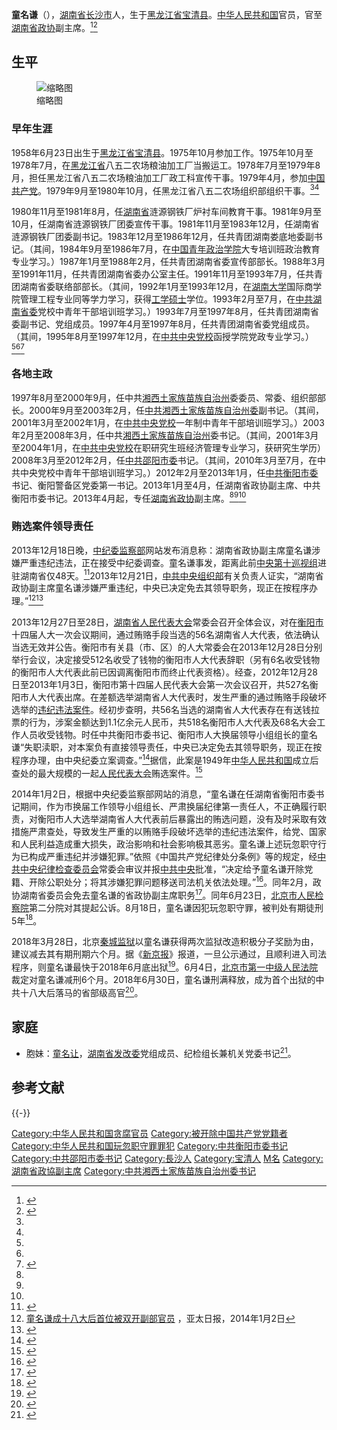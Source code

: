 {{Infobox officeholder
| 图像        = 
| 图像说明    = 
| 职务1       = [[中国人民政治协商会议湖南省委员会|中国人民政治协商会议湖南省委员会]]副主席
| 就任日期1   = 2013年1月
| 卸任日期1   = 2012年12月
| 1blankname1 = 政协主席
| 1namedata1  = [[陈求发|陈求发]]
| 前任1       = 
| 继任1       = 
| 职务2       = [[中国共产党衡阳市委员会|中国共产党衡阳市委员会]]书记
| 就任日期2   = 2012年2月
| 卸任日期2   = 2013年3月
| 前任2       = [[张文雄_(1962年)|张文雄]]
| 继任2       = [[李亿龙|李亿龙]]
| 职务3       = [[中国共产党邵阳市委员会|中国共产党邵阳市委员会]]书记
| 就任日期3   = 2008年3月
| 卸任日期3   = 2012年2月
| 前任3       = [[黄天锡|黄天锡]]
| 继任3       = [[郭光文|郭光文]]
| 职务4       = [[中国共产党湘西土家族苗族自治州委员会|中国共产党湘西土家族苗族自治州委员会]]书记
| 就任日期4   = 2003年2月
| 卸任日期4   = 2008年3月
| 前任4       = [[彭对喜|彭对喜]]
| 继任4       = [[何泽中|何泽中]]
| 姓名        = 童名谦
| 原名        = 
| 出生日期    = {{birth date and age|1958|06|23}}
| 出生地点    = {{CHN}}[[黑龙江省|黑龙江省]][[宝清县|宝清县]]
| 逝世日期    = <!-- {{death date and age|}}（死亡在前，出生在后）{{death year and age| }} -->
| 逝世地点    = 
| 政党        = {{CPC}}（1979–2014；已开除）
| 国籍        = {{PRC}}
| 父母        = 
| 配偶        = <!--{{marriage|姓名|}} -->
| 子女        = 
| 亲属        = 
| 信仰        = 
| 母校        = [[中共中央党校|中共中央党校]]<br>[[湖南大学|湖南大学]]
| 网站        = 
| 签名        = 
| 脚注        = 
}}
'''童名谦'''（{{bd|1958年|6月23日||catIdx=T童}}），[[湖南省|湖南省]][[长沙市|长沙市]]人，生于[[黑龙江省|黑龙江省]][[宝清县|宝清县]]。[[中华人民共和国|中华人民共和国]]官员，官至[[中国人民政治协商会议湖南省委员会|湖南省政协]]副主席。<ref name=rmw>{{cite news|title=童名谦任衡阳市委书记|url=http://leaders.people.com.cn/GB/17157487.html|date=2012-02-20|accessdate=2013-12-19|newspaper=人民网|archive-date=2016-03-04|archive-url=https://web.archive.org/web/20160304023802/http://leaders.people.com.cn/GB/17157487.html|dead-url=no}}</ref><ref name=zjw>{{cite news|title=童名谦接替张文雄任衡阳市委书记|url=http://district.ce.cn/newarea/sddy/201202/17/t20120217_23083197.shtml|date=2012-02-17|accessdate=2013-12-29|newspaper=中国经济网|archive-date=2018-06-14|archive-url=https://web.archive.org/web/20180614171426/http://district.ce.cn/newarea/sddy/201202/17/t20120217_23083197.shtml|dead-url=no}}</ref>

==生平==
[[File:Lianyuan_Steel_22.jpg|缩略图]]

===早年生涯===
1958年6月23日出生于[[黑龙江省|黑龙江省]][[宝清县|宝清县]]。1975年10月参加工作。1975年10月至1978年7月，在[[黑龙江省|黑龙江省]]八五二农场粮油加工厂当搬运工。1978年7月至1979年8月，担任黑龙江省八五二农场粮油加工厂政工科宣传干事。1979年4月，参加[[中国共产党|中国共产党]]。1979年9月至1980年10月，任黑龙江省八五二农场组织部组织干事。<ref name=rmw/><ref name=zjw/>

1980年11月至1981年8月，任[[湖南省|湖南省]]涟源钢铁厂炉衬车间教育干事。1981年9月至10月，任湖南省涟源钢铁厂团委宣传干事。1981年11月至1983年12月，任湖南省涟源钢铁厂团委副书记。1983年12月至1986年12月，任共青团湖南娄底地委副书记。（其间，1984年9月至1986年7月，在[[中国青年政治学院|中国青年政治学院]]大专培训班政治教育专业学习。）1987年1月至1988年2月，任共青团湖南省委宣传部部长。1988年3月至1991年11月，任共青团湖南省委办公室主任。1991年11月至1993年7月，任共青团湖南省委联络部部长。（其间，1992年1月至1993年12月，在[[湖南大学|湖南大学]]国际商学院管理工程专业同等学力学习，获得[[工学硕士|工学硕士]]学位。1993年2月至7月，在[[中国共产党湖南省委员会|中共湖南省委]]党校中青年干部培训班学习。）1993年7月至1997年8月，任共青团湖南省委副书记、党组成员。1997年4月至1997年8月，任共青团湖南省委党组成员。（其间，1995年8月至1997年12月，在[[中共中央党校|中共中央党校]]函授学院党政专业学习。）<ref name=rmw/><ref name=zjw/><ref name=dfw>{{cite news|title=中组部：中央决定免去童名谦领导职务|url=http://news.eastday.com/eastday/13news/auto/news/china/u7ai391345_K4.html|date=2013-12-21|accessdate=2013-12-21|newspaper=东方网|archive-date=2016-03-04|archive-url=https://web.archive.org/web/20160304084442/http://news.eastday.com/eastday/13news/auto/news/china/u7ai391345_K4.html|dead-url=no}}</ref>

===各地主政===
1997年8月至2000年9月，任中共[[湘西土家族苗族自治州|湘西土家族苗族自治州]]委委员、常委、组织部部长。2000年9月至2003年2月，任[[中国共产党湘西土家族苗族自治州委员会|中共湘西土家族苗族自治州委]]副书记。（其间，2001年3月至2002年1月，在[[中共中央党校|中共中央党校]]一年制中青年干部培训班学习。）2003年2月至2008年3月，任中共[[湘西土家族苗族自治州|湘西土家族苗族自治州]]委书记。（其间，2001年3月至2004年1月，在[[中共中央党校|中共中央党校]]在职研究生班经济管理专业学习，获研究生学历）2008年3月至2012年2月，任[[中国共产党邵阳市委员会|中共邵阳市委]]书记。（其间，2010年3月至7月，在中共中央党校中青年干部培训班学习。）2012年2月至2013年1月，任[[中国共产党衡阳市委员会|中共衡阳市委]]书记、衡阳警备区党委第一书记。2013年1月至4月，任湖南省政协副主席、中共衡阳市委书记。2013年4月起，专任[[中国人民政治协商会议湖南省委员会|湖南省政协]]副主席。<ref name=rmw/><ref name=zjw/><ref name=dfw/>

===贿选案件领导责任===
{{main|衡阳破坏选举案}}
2013年12月18日晚，[[中国共产党中央纪律检查委员会|中纪委]][[中华人民共和国监察部|监察部]]网站发布消息称：湖南省政协副主席童名谦涉嫌严重违纪违法，正在接受中纪委调查。童名谦事发，距离此前[[中央巡视组|中央第十巡视组]]进驻湖南省仅48天。<ref>{{cite news|title=湖南政协副主席童名谦被查 距巡视组进驻仅48天|url=http://news.163.com/13/1219/04/9GEABTEE0001124J.html|date=2013-12-19|accessdate=2013-12-19|newspaper=网易|archive-date=2019-06-13|archive-url=https://web.archive.org/web/20190613044157/http://news.163.com/13/1219/04/9GEABTEE0001124J.html|dead-url=no}}</ref>2013年12月21日，[[中共中央组织部|中共中央组织部]]有关负责人证实，“湖南省政协副主席童名谦涉嫌严重违纪，中央已决定免去其领导职务，现正在按程序办理。”<ref>[http://www.apdnews.com/news/58771.html 童名谦成十八大后首位被双开副部官员] {{webarchive|url=https://web.archive.org/web/20140102194458/http://www.apdnews.com/news/58771.html |date=2014-01-02 }}，亚太日报，2014年1月2日</ref><ref>{{cite news|title=中组部：中央决定免去童名谦领导职务 正按程序办理|url=http://www.chinanews.com/gn/2013/12-21/5647535.shtml|newspaper=中国新闻网|date=2013-12-21|accessdate=2013-12-21|archive-date=2019-06-11|archive-url=https://web.archive.org/web/20190611162837/http://www.chinanews.com/gn/2013/12-21/5647535.shtml|dead-url=no}}</ref>

2013年12月27日至28日，[[湖南省人民代表大会|湖南省人民代表大会]]常委会召开全体会议，对在[[衡阳市|衡阳市]]十四届人大一次会议期间，通过贿赂手段当选的56名湖南省人大代表，依法确认当选无效并公告。衡阳市有关县（市、区）的人大常委会在2013年12月28日分别举行会议，决定接受512名收受了钱物的衡阳市人大代表辞职（另有6名收受钱物的衡阳市人大代表此前已因调离衡阳市而终止代表资格）。经查，2012年12月28日至2013年1月3日，衡阳市第十四届人民代表大会第一次会议召开，共527名衡阳市人大代表出席。在差额选举湖南省人大代表时，发生严重的通过贿赂手段破坏选举的[[衡阳破坏选举案|违纪违法案件]]。经初步查明，共56名当选的湖南省人大代表存在有送钱拉票的行为，涉案金额达到1.1亿余元人民币，共518名衡阳市人大代表及68名大会工作人员收受钱物。时任中共衡阳市委书记、衡阳市人大换届领导小组组长的童名谦“失职渎职，对本案负有直接领导责任，中央已决定免去其领导职务，现正在按程序办理，由中央纪委立案调查。”<ref>{{cite news|title=湖南省严肃查处衡阳破坏选举案件|url=http://news.xinhuanet.com/politics/2013-12/28/c_118749313.htm|newspaper=新华网|date=2013-12-28|accessdate=2013-12-28|archive-date=2013-12-31|archive-url=https://web.archive.org/web/20131231003758/http://news.xinhuanet.com/politics/2013-12/28/c_118749313.htm|dead-url=no}}</ref>据信，此案是1949年[[中华人民共和国|中华人民共和国]]成立后查处的最大规模的一起[[人民代表大会|人民代表大会]]贿选案件。<ref>{{cite news|title=学者：衡阳人大代表贿选案 贿选如此严重触目惊心|url=http://www.zaobao.com/news/china/story20131229-293442|newspaper=联合早报网|date=2013-12-29|accessdate=2013-12-29}}</ref>

2014年1月2日，根据中央纪委监察部网站的消息，“童名谦在任湖南省衡阳市委书记期间，作为市换届工作领导小组组长、严肃换届纪律第一责任人，不正确履行职责，对衡阳市人大选举湖南省人大代表前后暴露出的贿选问题，没有及时采取有效措施严肃查处，导致发生严重的以贿赂手段破坏选举的违纪违法案件，给党、国家和人民利益造成重大损失，政治影响和社会影响极其恶劣。童名谦上述玩忽职守行为已构成严重违纪并涉嫌犯罪。”依照《中国共产党纪律处分条例》等的规定，经[[中共中央纪律检查委员会|中共中央纪律检查委员会]]常委会审议并报[[中国共产党中央委员会|中共中央]]批准，“决定给予童名谦开除党籍、开除公职处分；将其涉嫌犯罪问题移送司法机关依法处理。”<ref>{{Cite web |url=http://news.ifeng.com/mainland/special/fanfu/content-3/detail_2014_01/02/32662999_0.shtml |title=湖南政协原副主席童名谦因衡阳贿选案被双开，凤凰网，于2014-01-02查阅 |access-date=2014-01-02 |archive-date=2019-06-15 |archive-url=https://web.archive.org/web/20190615093118/http://news.ifeng.com/mainland/special/fanfu/content-3/detail_2014_01/02/32662999_0.shtml |dead-url=no }}</ref>。同年2月，政协湖南省委员会免去童名谦的省政协副主席职务<ref>{{cite news|title=地方两会全部闭幕 30名省部级官员履新|url=http://news.163.com/14/0216/03/9L65ODTQ0001124J.html|accessdate=2014-02-16|newspaper=南方都市报|date=2014-02-16|archive-url=https://web.archive.org/web/20140222043116/http://news.163.com/14/0216/03/9L65ODTQ0001124J.html|archive-date=2014-02-22|dead-url=yes}}</ref>。同年6月23日，[[北京市人民检察院|北京市人民检察院]]第二分院对其提起公诉。8月18日，童名谦因犯玩忽职守罪，被判处有期徒刑5年<ref name=soh>{{cite news|title=湖南省政协原副主席童名谦一审获刑5年|url=http://news.sohu.com/20140818/n403535497.shtml|publisher=搜狐|date=2014年8月18日|accessdate=2015年4月10日|archive-date=2019年12月12日|archive-url=https://web.archive.org/web/20191212055434/http://news.sohu.com/20140818/n403535497.shtml|dead-url=no}}</ref>。

2018年3月28日，北京[[秦城监狱|秦城监狱]]以童名谦获得两次监狱改造积极分子奖励为由，建议减去其有期刑期六个月。据《[[新京报|新京报]]》报道，一旦公示通过，且顺利进入司法程序，则童名谦最快于2018年6月底出狱<ref>{{cite web|url = http://news.sina.com.cn/c/nd/2018-04-03/doc-ifyteqtq3146979.shtml|title = 秦城监狱2名“老虎”拟减刑 1人6月底或出狱|accessdate = 2018年4月7日|publisher = 新京报|archive-date = 2019-05-13|archive-url = https://web.archive.org/web/20190513155156/http://news.sina.com.cn/c/nd/2018-04-03/doc-ifyteqtq3146979.shtml|dead-url = no}}</ref>。6月4日，[[北京市第一中级人民法院|北京市第一中级人民法院]]裁定对童名谦减刑6个月。2018年6月30日，童名谦刑满释放，成为首个出狱的中共十八大后落马的省部级高官<ref>{{cite web |url = http://news.xhby.net/system/2018/06/11/030842809.shtml |title = 十八大后刑满“首虎”20天后出狱 |accessdate = 2018年6月14日 |publisher = 长安街知事 |archive-url = https://web.archive.org/web/20180614121854/http://news.xhby.net/system/2018/06/11/030842809.shtml |archive-date = 2018年6月14日 |dead-url = yes }}</ref>。

==家庭==
*胞妹：[[童名让|童名让]]，[[湖南省发改委|湖南省发改委]]党组成员、纪检组长兼机关党委书记<ref>{{cite news|title=童名让 党组成员、纪检组长兼机关党委书记|url=http://www.hnfgw.gov.cn/leader/leadertmr/Index.html|newspaper=湖南省发展和改革委员会|accessdate=2013-12-29|deadurl=yes|archiveurl=https://web.archive.org/web/20131224110352/http://www.hnfgw.gov.cn/leader/leadertmr/Index.html|archivedate=2013-12-24}}</ref>。

== 参考文献 ==
{{Reflist|3}}
{{-}}
{{start box}}
{{s-ppo|cpc}}
{{s-before|[[张文雄_(1962年)|张文雄]]}}
{{s-title|[[中国共产党衡阳市委员会|中国共产党衡阳市委员会]][[市委书记|书记]]|2012年2月—2013年3月}} 
{{s-after|[[李亿龙|李亿龙]]}}
{{s-before|[[黄天锡|黄天锡]]}}
{{s-title|[[中国共产党邵阳市委员会|中国共产党邵阳市委员会]]书记|2008年3月—2012年2月}} 
{{s-after|[[郭光文|郭光文]]}}
{{s-before|[[彭对喜|彭对喜]]}}
{{s-title|[[中国共产党湘西土家族苗族自治州委员会|中国共产党湘西土家族苗族自治州委员会]]书记|2003年2月—2008年3月}} 
{{s-after|[[何泽中|何泽中]]}}
{{s-before|[[孙在田|孙在田]]}}
{{s-title|[[中国共产党湘西土家族苗族自治州委员会|中国共产党湘西土家族苗族自治州委员会]]组织部部长|1997年8月—2000年9月}} 
{{s-after|[[张建文|张建文]]}}
{{end box}}
{{中华人民共和国湘西州正职领导人}}
{{中共十八大到十九大期间的反腐败工作}}
{{DEFAULTSORT:Tóng Míngqiān}}
[[Category:中华人民共和国贪腐官员|Category:中华人民共和国贪腐官员]]
[[Category:被开除中国共产党党籍者|Category:被开除中国共产党党籍者]]
[[Category:中华人民共和国玩忽职守罪罪犯|Category:中华人民共和国玩忽职守罪罪犯]]
[[Category:中共衡阳市委书记|Category:中共衡阳市委书记]]
[[Category:中共邵阳市委书记|Category:中共邵阳市委书记]]
[[Category:長沙人|Category:長沙人]]
[[Category:宝清人|Category:宝清人]]
[[Category:童姓|M名]]
[[Category:湖南省政協副主席|Category:湖南省政協副主席]]
[[Category:中共湘西土家族苗族自治州委书记|Category:中共湘西土家族苗族自治州委书记]]